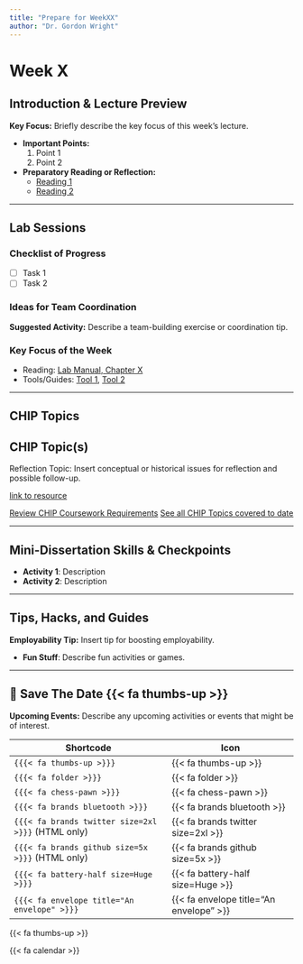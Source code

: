```yaml
---
title: "Prepare for WeekXX"
author: "Dr. Gordon Wright"
---
```


# Week X

## Introduction & Lecture Preview

::: {.callout .primary}
**Key Focus:** Briefly describe the key focus of this week's lecture.
:::

-   **Important Points:**
    1.  Point 1
    2.  Point 2
-   **Preparatory Reading or Reflection:**
    -   [Reading 1](#)
    -   [Reading 2](#)

------------------------------------------------------------------------

## Lab Sessions

### Checklist of Progress

-   [ ] Task 1
-   [ ] Task 2

### Ideas for Team Coordination

::: card
**Suggested Activity:** Describe a team-building exercise or
coordination tip.
:::

### Key Focus of the Week

-   Reading: [Lab Manual, Chapter X](#)
-   Tools/Guides: [Tool 1](#), [Tool 2](#)

------------------------------------------------------------------------

## CHIP Topics {#CHIPTopics}

::: callout-important
## CHIP Topic(s)

Reflection Topic: Insert conceptual or historical issues for reflection
and possible follow-up.

[link to resource](www.bbc.co.uk){#CHIPLINK}

[Review CHIP Coursework Requirements](www.bbc.co.uk){.btn .btn-info .btn
role="button"} [See all CHIP Topics covered to date](www.bbc.co.uk){.btn
.btn-success .btn role="button"}
:::

------------------------------------------------------------------------

## Mini-Dissertation Skills & Checkpoints

-   **Activity 1**: Description
-   **Activity 2**: Description

------------------------------------------------------------------------

## Tips, Hacks, and Guides

::: card
**Employability Tip:** Insert tip for boosting employability.
:::

-   **Fun Stuff**: Describe fun activities or games.

------------------------------------------------------------------------

## 📆 Save The Date {{< fa thumbs-up >}}

::: {.callout .info}
**Upcoming Events:** Describe any upcoming activities or events that
might be of interest.
:::

| Shortcode                                          | Icon                                    |
|----------------------------------------|--------------------------------|
| `{{{< fa thumbs-up >}}}`                           | {{< fa thumbs-up >}}                    |
| `{{{< fa folder >}}}`                              | {{< fa folder >}}                       |
| `{{{< fa chess-pawn >}}}`                          | {{< fa chess-pawn >}}                   |
| `{{{< fa brands bluetooth >}}}`                    | {{< fa brands bluetooth >}}             |
| `{{{< fa brands twitter size=2xl >}}}` (HTML only) | {{< fa brands twitter size=2xl >}}      |
| `{{{< fa brands github size=5x >}}}` (HTML only)   | {{< fa brands github size=5x >}}        |
| `{{{< fa battery-half size=Huge >}}}`              | {{< fa battery-half size=Huge >}}       |
| `{{{< fa envelope title="An envelope" >}}}`        | {{< fa envelope title="An envelope" >}} |

{{< fa thumbs-up >}}

{{< fa calendar >}}
